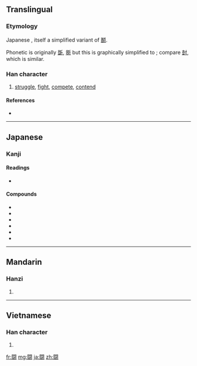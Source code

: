 {{also|鬪|鬥}}<!-- may be replaced by zh-forms -->
==Translingual==
===Etymology===
Japanese {{Han simp|鬪|f=鬥|t=門}}, itself a simplified variant of [[鬭]].

Phonetic is originally [[斲]], [[斵]] but this is graphically simplified to {{Han compound|豆|寸}}; compare [[尌]], which is similar.

===Han character===
{{Han char|rn=169|rad=門|as=10|sn=18|four=|canj=日弓一廿戈 (ANMTI)}}

# [[struggle]], [[fight]], [[compete]], [[contend]]

====References====
* {{Han ref|kx=1341.031|dkj=45649|dj=1845.090|hdz=74312.060|uh=95D8|ud=38360}}

----

==Japanese==

===Kanji===
{{ja-kanji|grade=c|rs=門10}}

====Readings====
* {{ja-readings|on=[[とう]] (tō)|kun=[[たたかう]] (tatakau), [[たたかい]] (tatakai)}}

====Compounds====
* {{term|闘争||[[struggle]]|tr=[[とうそう]], [[tōsō]]|lang=ja|sc=Jpan}}
* {{term|拳闘||[[boxing]]|tr=[[けんとう]], [[kentō]]|lang=ja|sc=Jpan}}
* {{term|健闘||good fight, strenuous effort|tr=[[けんとう]], [[kentō]]|lang=ja|sc=Jpan}}
* {{term|戦闘||battle, combat|tr=[[せんとう]], [[sentō]]|lang=ja|sc=Jpan}}
* {{term|戦闘機||[[fighter plane]]|tr=[[せんとうき]], [[sentōki]]|lang=ja|sc=Jpan}}
* {{term|奮闘||[[struggle]]|tr=[[ふんとう]], [[funtō]]|lang=ja|sc=Jpan}}

----

==Mandarin==

===Hanzi===
{{cmn-hanzi|pin=[[dòu]] ([[dou4]])|wg=tou<sup>4</sup>}}

# {{defn|Mandarin|sort=門10}}

----

==Vietnamese==

===Han character===
{{vi-hantu|[[chùa]]|rs=門10}}

# {{defn|Vietnamese|sort=門10}}

[[fr:闘]]
[[mg:闘]]
[[ja:闘]]
[[zh:闘]]